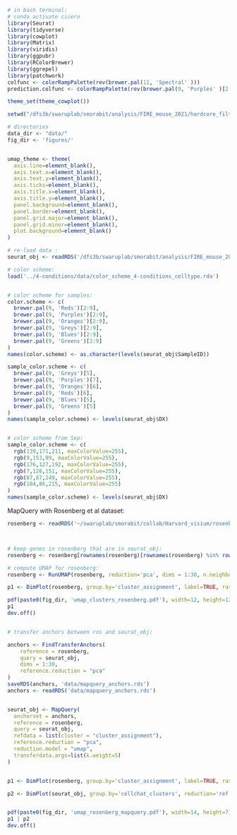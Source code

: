 
```r


# in bash terminal:
# conda activate cicero
library(Seurat)
library(tidyverse)
library(cowplot)
library(Matrix)
library(viridis)
library(ggpubr)
library(RColorBrewer)
library(ggrepel)
library(patchwork)
colfunc <- colorRampPalette(rev(brewer.pal(11, 'Spectral' )))
prediction.colfunc <- colorRampPalette(rev(brewer.pal(9, 'Purples' )[2:9]))

theme_set(theme_cowplot())

setwd("/dfs3b/swaruplab/smorabit/analysis/FIRE_mouse_2021/hardcore_filtering/")

# directories
data_dir <- "data/"
fig_dir <- 'figures/'


umap_theme <- theme(
  axis.line=element_blank(),
  axis.text.x=element_blank(),
  axis.text.y=element_blank(),
  axis.ticks=element_blank(),
  axis.title.x=element_blank(),
  axis.title.y=element_blank(),
  panel.background=element_blank(),
  panel.border=element_blank(),
  panel.grid.major=element_blank(),
  panel.grid.minor=element_blank(),
  plot.background=element_blank()
)

# re-load data :
seurat_obj <- readRDS('/dfs3b/swaruplab/smorabit/analysis/FIRE_mouse_2021/data/FIRE_mouse_seurat.rds')

# color scheme:
load('../4-conditions/data/color_scheme_4-conditions_celltype.rda')


# color scheme for samples:
color.scheme <- c(
  brewer.pal(9, 'Reds')[2:9],
  brewer.pal(9, 'Purples')[2:9],
  brewer.pal(9, 'Oranges')[2:9],
  brewer.pal(9, 'Greys')[2:9],
  brewer.pal(9, 'Blues')[2:9],
  brewer.pal(9, 'Greens')[2:9]
)
names(color.scheme) <- as.character(levels(seurat_obj$SampleID))

sample_color.scheme <- c(
  brewer.pal(9, 'Greys')[5],
  brewer.pal(9, 'Purples')[7],
  brewer.pal(9, 'Oranges')[6],
  brewer.pal(9, 'Reds')[6],
  brewer.pal(9, 'Blues')[5],
  brewer.pal(9, 'Greens')[5]
)
names(sample_color.scheme) <- levels(seurat_obj$DX)


# color scheme from Sep:
sample_color.scheme <- c(
  rgb(139,171,211, maxColorValue=255),
  rgb(9,153,99, maxColorValue=255),
  rgb(176,127,192, maxColorValue=255),
  rgb(7,126,151, maxColorValue=255),
  rgb(87,87,249, maxColorValue=255),
  rgb(184,86,215, maxColorValue=255)
)
names(sample_color.scheme) <- levels(seurat_obj$DX)


```


MapQuery with Rosenberg et al dataset:

```r


rosenberg <- readRDS('~/swaruplab/smorabit/collab/Harvard_visium/rosenberg_2018/data/rosenberg_brain_seurat_processed.rds')



# keep genes in rosenberg that are in seurat_obj:
rosenberg <- rosenberg[rownames(rosenberg)[rownames(rosenberg) %in% rownames(seurat_obj)],]

# compute UMAP for rosenberg:
rosenberg <- RunUMAP(rosenberg, reduction='pca', dims = 1:30, n.neighbors=15L, min.dist=0.1, return.model=TRUE)

p1 <- DimPlot(rosenberg, group.by='cluster_assignment', label=TRUE, raster=FALSE) + umap_theme + NoLegend()

pdf(paste0(fig_dir, 'umap_clusters_rosenberg.pdf'), width=12, height=12)
p1
dev.off()


# transfer anchors between ros and seurat_obj:

anchors <- FindTransferAnchors(
    reference = rosenberg,
    query = seurat_obj,
    dims = 1:30,
    reference.reduction = "pca"
)
saveRDS(anchors, 'data/mapquery_anchors.rds')
anchors <- readRDS('data/mapquery_anchors.rds')


seurat_obj <- MapQuery(
  anchorset = anchors,
  reference = rosenberg,
  query = seurat_obj,
  refdata = list(cluster = "cluster_assignment"),
  reference.reduction = "pca",
  reduction.model = "umap",
  transferdata.args=list(k.weight=5)
)


p1 <- DimPlot(rosenberg, group.by='cluster_assignment', label=TRUE, raster=FALSE) + umap_theme + NoLegend()

p2 <- DimPlot(seurat_obj, group.by='cellchat_clusters', reduction='ref.umap', label=TRUE, raster=FALSE) + umap_theme + NoLegend()


pdf(paste0(fig_dir, 'umap_rosenberg_mapquery.pdf'), width=14, height=7)
p1 | p2
dev.off()


```
